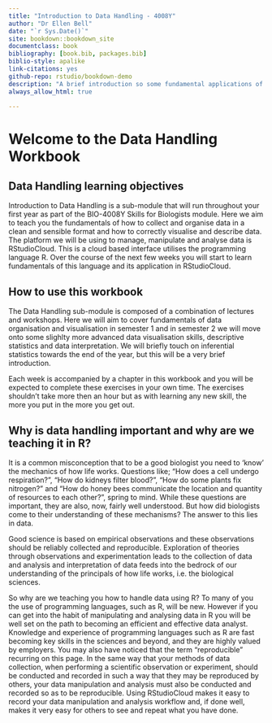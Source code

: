 ```yaml
--- 
title: "Introduction to Data Handling - 4008Y"
author: "Dr Ellen Bell"
date: "`r Sys.Date()`"
site: bookdown::bookdown_site
documentclass: book
bibliography: [book.bib, packages.bib]
biblio-style: apalike
link-citations: yes
github-repo: rstudio/bookdown-demo
description: "A brief introduction so some fundamental applications of R in data handling"
always_allow_html: true

---
```


# Welcome to the Data Handling Workbook

## Data Handling learning objectives

Introduction to Data Handling is a sub-module that will run throughout your first year as part of the BIO-4008Y Skills for Biologists module. Here we aim to teach you the fundamentals of how to collect and organise data in a clean and sensible format and how to correctly visualise and describe data. The platform we will be using to manage, manipulate and analyse data is RStudioCloud. This is a cloud based interface utilises the programming language R. Over the course of the next few weeks you will start to learn fundamentals of this language and its application in RStudioCloud. 

## How to use this workbook 

The Data Handling sub-module is composed of a combination of lectures and workshops. Here we will aim to cover fundamentals of data organisation and visualisation in semester 1 and in semester 2 we will move onto some slighlty more advanced data visualisation skills, descriptive statistics and data interpretation. We will briefly touch on inferential statistics towards the end of the year, but this will be a very brief introduction. 

Each week is accompanied by a chapter in this workbook and you will be expected to complete these exercises in your own time. The exercises shouldn't take more then an hour but as with learning any new skill, the more you put in the more you get out. 

## Why is data handling important and why are we teaching it in R?

It is a common misconception that to be a good biologist you need to 'know' the mechanics of how life works. Questions like; "How does a cell undergo respiration?", "How do kidneys filter blood?", "How do some plants fix nitrogen?" and "How do honey bees communicate the location and quantity of resources to each other?", spring to mind.  While these questions are important, they are also, now, fairly well understood. But how did biologists come to their understanding of these mechanisms? The answer to this lies in data. 

Good science is based on empirical observations and these observations should be reliably collected and reproducible. Exploration of theories through observations and experimentation leads to the collection of data and analysis and interpretation of data feeds into the bedrock of our understanding of the principals of how life works, i.e. the biological sciences. 

So why are we teaching you how to handle data using R? To many of you the use of programming languages, such as R, will be new. However if you can get into the habit of manipulating and analysing data in R you will be well set on the path to becoming an efficient and effective data analyst. Knowledge and experience of programming languages such as R are fast becoming key skills in the sciences and beyond, and they are highly valued by employers. You may also have noticed that the term "reproducible" recurring on this page. In the same way that your methods of data collection, when performing a scientific observation or experiment, should be conducted and recorded in such a way that they may be reproduced by others, your data manipulation and analysis must also be conducted and recorded so as to be reproducible. Using RStudioCloud makes it easy to record your data manipulation and analysis workflow and, if done well, makes it very easy for others to see and repeat what you have done. 
